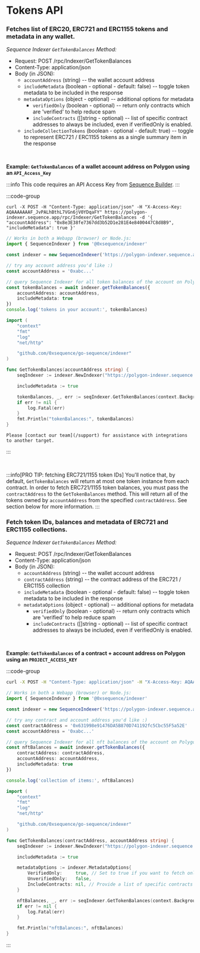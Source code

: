 # Tokens API

### Fetches list of ERC20, ERC721 and ERC1155 tokens and metadata in any wallet.

*Sequence Indexer `GetTokenBalances` Method:*

* Request: POST /rpc/Indexer/GetTokenBalances
* Content-Type: application/json
* Body (in JSON):
	* `accountAddress` (string) -- the wallet account address
	* `includeMetadata` (boolean - optional - default: false) -- toggle token metadata to be included in the response
	* `metadataOptions` (object - optional) -- additional options for metadata
		- `verifiedOnly` (boolean - optional) -- return only contracts which are 'verified' to help reduce spam
		- `includeContracts` ([]string - optional) -- list of specific contract addresses to always be included, even if verifiedOnly is enabled.
    * `includeCollectionTokens` (boolean - optional - default: true) -- toggle to represent ERC721 / ERC1155 tokens as a single summary item in the response
<br />

**Example: `GetTokenBalances` of a wallet account address on Polygon using an `API_Access_Key`**

:::info
This code requires an API Access Key from [Sequence Builder](https://sequence.build).
:::

:::code-group

```shell [Curl]
curl -X POST -H "Content-Type: application/json" -H "X-Access-Key: AQAAAAAAAF_JvPALhBthL7VGn6jV0YDqaFY" https://polygon-indexer.sequence.app/rpc/Indexer/GetTokenBalances -d '{ "accountAddress": "0x8e3E38fe7367dd3b52D1e281E4e8400447C8d8B9", "includeMetadata": true }'
```

```ts [Typescript]
// Works in both a Webapp (browser) or Node.js:
import { SequenceIndexer } from '@0xsequence/indexer'

const indexer = new SequenceIndexer('https://polygon-indexer.sequence.app', 'AQAAAAAAAF_JvPALhBthL7VGn6jV0YDqaFY')

// try any account address you'd like :)
const accountAddress = '0xabc...'

// query Sequence Indexer for all token balances of the account on Polygon
const tokenBalances = await indexer.getTokenBalances({
	accountAddress: accountAddress,
	includeMetadata: true
})
console.log('tokens in your account:', tokenBalances)
```

```go [Go]
import (
	"context"
	"fmt"
	"log"
	"net/http"

	"github.com/0xsequence/go-sequence/indexer"
)

func GetTokenBalances(accountAddress string) {
	seqIndexer := indexer.NewIndexer("https://polygon-indexer.sequence.app", "AQAAAAAAAF_JvPALhBthL7VGn6jV0YDqaFY")

	includeMetadata := true

	tokenBalances, _, err := seqIndexer.GetTokenBalances(context.Background(), &accountAddress, nil, &includeMetadata, nil, nil)
	if err != nil {
		log.Fatal(err)
	}
	fmt.Println("tokenBalances:", tokenBalances)
}
```

```shell [Other]
Please [contact our team](/support) for assistance with integrations to another target.
```

:::

<br />

:::info[PRO TIP: fetching ERC721/1155 token IDs]
You'll notice that, by default, `GetTokenBalances` will return at most one token instance from each contract.
In order to fetch ERC721/1155 token balances, you must pass the `contractAddress` to the `GetTokenBalances` method.
This will return all of the tokens owned by `accountAddress` from the specified `contractAddress`.
See section below for more information.
:::

### Fetch token IDs, balances and metadata of ERC721 and ERC1155 collections.

*Sequence Indexer `GetTokenBalances` Method:*

* Request: POST /rpc/Indexer/GetTokenBalances
* Content-Type: application/json
* Body (in JSON):
	* `accountAddress` (string) -- the wallet account address
	* `contractAddress` (string) -- the contract address of the ERC721 / ERC1155 collection
	* `includeMetadata` (boolean - optional - default: false) -- toggle token metadata to be included in the response
	* `metadataOptions` (object - optional) -- additional options for metadata
		- `verifiedOnly` (boolean - optional) -- return only contracts which are 'verified' to help reduce spam
		- `includeContracts` ([]string - optional) -- list of specific contract addresses to always be included, even if verifiedOnly is enabled.
<br />

**Example: `GetTokenBalances` of a contract + account address on Polygon using an `PROJECT_ACCESS_KEY`**

:::code-group

```bash [Curl]
curl -X POST -H "Content-Type: application/json" -H "X-Access-Key: AQAAAAAAAF_JvPALhBthL7VGn6jV0YDqaFY" https://polygon-indexer.sequence.app/rpc/Indexer/GetTokenBalances -d '{ "contractAddress": "0x631998e91476DA5B870D741192fc5Cbc55F5a52E", "accountAddress": "0x8e3E38fe7367dd3b52D1e281E4e8400447C8d8B9", "includeMetadata": true }'
```


```typescript [Typescript]
// Works in both a Webapp (browser) or Node.js:
import { SequenceIndexer } from '@0xsequence/indexer'

const indexer = new SequenceIndexer('https://polygon-indexer.sequence.app', 'AQAAAAAAAF_JvPALhBthL7VGn6jV0YDqaFY')

// try any contract and account address you'd like :)
const contractAddress = '0x631998e91476DA5B870D741192fc5Cbc55F5a52E'
const accountAddress = '0xabc...'

// query Sequence Indexer for all nft balances of the account on Polygon
const nftBalances = await indexer.getTokenBalances({
	contractAddress: contractAddress,
	accountAddress: accountAddress,
	includeMetadata: true
})

console.log('collection of items:', nftBalances)
```

```go [Go]
import (
	"context"
	"fmt"
	"log"
	"net/http"

	"github.com/0xsequence/go-sequence/indexer"
)

func GetTokenBalances(contractAddress, accountAddress string) {
	seqIndexer := indexer.NewIndexer("https://polygon-indexer.sequence.app", "AQAAAAAAAF_JvPALhBthL7VGn6jV0YDqaFY")

	includeMetadata := true

	metadataOptions := indexer.MetadataOptions{
		VerifiedOnly:     true, // Set to true if you want to fetch only verified contracts
		UnverifiedOnly:   false,
		IncludeContracts: nil, // Provide a list of specific contracts to include, if any
	}

	nftBalances, _, err := seqIndexer.GetTokenBalances(context.Background(), &accountAddress, nil, nil, nil, &metadataOptions, nil, nil)
	if err != nil {
		log.Fatal(err)
	}

	fmt.Println("nftBalances:", nftBalances)
}
```

:::
